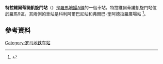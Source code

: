 {{Infobox station 
| name          = [[File:Logo_Metropolitane_Italia.svg|20px]]  Arco di Travertino
| type          = 
| style         = Rome Metro
| image         = 
| image_caption = 
| address       = 
| coordinates   = 
| line          = <!-- line information is detailed under "services" -->
| other         = 
| structure     = 地下
| platform      = [[側式月台|側式月台]] 
| depth         = 
| levels        = 
| tracks        = 2
| parking       = 
| bicycle       = 
| baggage_check = 
| opened        = 1980
| closed        = 
| interchange   = 
| rebuilt       = 
| electrified   = 
| ADA           = 
| code          = 
| owned         = 羅馬交通局
| zone          = 
| smartcardname =
| smartcardstatus =
| former        = 
| passengers    = 
| pass_year     = 
| pass_percent  = 
| pass_system   = 
| mpassengers   = 
| services      = 
| map_locator   = 
| web           = 
}}
'''特拉維爾蒂諾凱旋門站'''（{{lang-it|Arco di Travertino}}）是[[羅馬地鐵A線|羅馬地鐵A線]]的一個車站。特拉維爾蒂諾凱旋門站位於羅馬9區，其兩側的車站是科利阿爾巴尼站和弗爾巴-奎阿德拉羅廣場站 <ref>{{Cite web |url=http://www.rome.info/metro/ |title=存档副本 |access-date=2016-03-01 |archive-date=2014-05-08 |archive-url=https://web.archive.org/web/20140508022919/http://www.rome.info/metro/ |dead-url=no }}</ref>。

==參考資料==
{{Reflist}}

{{coord|41.8659|N|12.5347|E|source:wikidata|display=title}}
{{羅馬地鐵A線}}
[[Category:罗马地铁车站|Category:罗马地铁车站]]